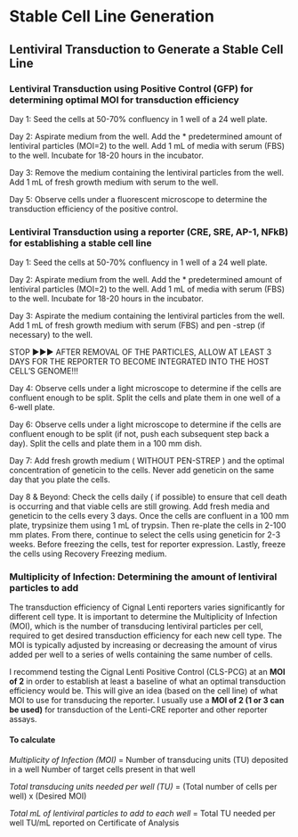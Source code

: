 # Stable Cell Line Generation

## Lentiviral Transduction to Generate a Stable Cell Line

### Lentiviral Transduction using Positive Control (GFP) for determining optimal MOI for transduction efficiency

Day 1: Seed the cells at 50-70% confluency in 1 well of a 24 well plate.

Day 2: Aspirate medium from the well. Add the * predetermined amount of lentiviral particles (MOI=2) to the well. Add 1 mL of media with serum (FBS) to the well. Incubate for 18-20 hours in the incubator.

Day 3: Remove the medium containing the lentiviral particles from the well. Add 1 mL of fresh growth medium with serum to the well.

Day 5: Observe cells under a fluorescent microscope to determine the transduction efficiency of the positive control.

### Lentiviral Transduction using a reporter (CRE, SRE, AP-1, NFkB) for establishing a stable cell line

Day 1: Seed the cells at 50-70% confluency in 1 well of a 24 well plate.

Day 2: Aspirate medium from the well. Add the * predetermined amount of lentiviral particles (MOI=2) to the well. Add 1 mL of media with serum (FBS) to the well. Incubate for 18-20 hours in the incubator.

Day 3: Aspirate the medium containing the lentiviral particles from the well. Add 1 mL of fresh growth medium with serum (FBS) and pen -strep (if necessary) to the well.

STOP ►►► AFTER REMOVAL OF THE PARTICLES, ALLOW AT LEAST 3 DAYS FOR THE REPORTER TO BECOME INTEGRATED INTO THE HOST CELL’S GENOME!!!

Day 4: Observe cells under a light microscope to determine if the cells are confluent enough to be split. Split the cells and plate them in one well of a 6-well
plate.

Day 6: Observe cells under a light microscope to determine if the cells are confluent enough to be split (if not, push each subsequent step back a day). Split the cells and plate them in a 100 mm dish.

Day 7: Add fresh growth medium ( WITHOUT PEN-STREP ) and the optimal concentration of geneticin to the cells. Never add geneticin on the same day that you plate the cells.

Day 8 & Beyond: Check the cells daily ( if possible) to ensure that cell death is occurring and that viable cells are still growing. Add fresh media and geneticin to the cells every 3 days. Once the cells are confluent in a 100 mm plate, trypsinize them using 1 mL of trypsin. Then re-plate the cells in 2-100 mm plates. From there, continue to select the cells using geneticin for 2-3 weeks. Before freezing the cells, test for reporter expression. Lastly, freeze the cells using Recovery Freezing medium.

### Multiplicity of Infection: Determining the amount of lentiviral particles to add

The transduction efficiency of Cignal Lenti reporters varies significantly for different cell type. It is important to determine the Multiplicity of Infection (MOI), which is the number of transducing lentiviral particles per cell, required to get desired transduction efficiency for each new cell type. The MOI is typically adjusted by increasing or decreasing the amount of virus added per well to a series of wells containing the same number of cells.

I recommend testing the Cignal Lenti Positive Control (CLS-PCG) at an **MOI of 2** in order to establish at least a baseline of what an optimal transduction efficiency would be. This will give an idea (based on the cell line) of what MOI to use for transducing the reporter. I usually use a **MOI of 2 (1 or 3 can be used)** for transduction of the Lenti-CRE reporter and other reporter assays.

#### To calculate

_Multiplicity of Infection (MOI)_ = Number of transducing units (TU) deposited in a well
Number of target cells present in that well

_Total transducing units needed per well (TU)_ = (Total number of cells per well) x (Desired
MOI)

_Total mL of lentiviral particles to add to each well_ = Total TU needed per well
TU/mL reported on Certificate of Analysis
